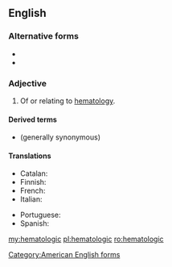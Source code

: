 {{also|hematològic}}
==English==

===Alternative forms===
* {{l|en|haematologic}}
* {{l|en|hæmatologic}}

===Adjective===
{{en-adj|-}}

# Of or relating to [[hematology]].

====Derived terms====
* {{l|en|hematological}} (generally synonymous)

====Translations====
{{trans-top|of or relating to hematology}}
* Catalan: {{t|ca|hematològic}}
* Finnish: {{t|fi|hematologinen}}
* French: {{t+|fr|hématologique}}
* Italian: {{t+|it|ematologico}}
{{trans-mid}}
* Portuguese: {{t|pt|hematológico}}
* Spanish: {{t+|es|hematológico}}
{{trans-bottom}}

[[Category:American English forms]]

[[my:hematologic]]
[[pl:hematologic]]
[[ro:hematologic]]